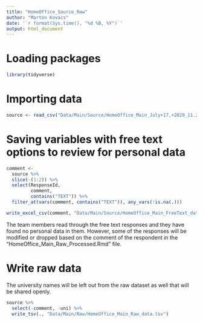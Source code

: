 ```yaml
---
title: "HomeOffice_Source_Raw"
author: "Marton Kovacs"
date: '`r format(Sys.time(), "%d %B, %Y")`'
output: html_document
---
```


# Loading packages

```r
library(tidyverse)
```

# Importing data

```r
source <- read_csv("Data/Main/Source/HomeOffice_Main_July+17,+2020_11.28.csv")
```

# Saving variables with free text options to review for personal data

```r
comment <- 
  source %>%
  slice(-(1:2)) %>% 
  select(ResponseId,
         comment,
         contains("TEXT")) %>% 
  filter_at(vars(comment, contains("TEXT")), any_vars(!is.na(.)))
```

```r
write_excel_csv(comment, "Data/Main/Source/HomeOffice_Main_FreeText_data.csv")
```

The team members read through the free text responses and they have found no personal data in them. However, some of the responses will be modified or dropped based on the comment of the respondent in the "HomeOffice_Main_Raw_Processed.Rmd" file.

# Write raw data

The university names will be left out from the raw dataset as well that will be shared openly.

```r
source %>% 
  select(-comment, -uni) %>% 
  write_tsv(., "Data/Main/Raw/HomeOffice_Main_Raw_data.tsv")
```